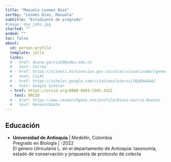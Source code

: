 ```yaml
---
title: "Manuela Lesmes Diaz"
sortby: "Lesmes Diaz, Manuela"
subtitle: "Estudiante de pregrado"
#image: doe_john.jpg
started: ""
ended: ""
toc: false
about:
  id: person-profile
  template: jolla
  links:
  # - href: diana.garcia10@udea.edu.co
  #   text: Correo
  # - href: https://scienti.minciencias.gov.co/cvlac/visualizador/generarCurriculoCv.do?cod_rh=0001825775
  #   text: CvLAC
  # - href: https://scholar.google.com/citations?user=zifByB4AAAAJ
  #   text: Google Scholar
  - href: https://orcid.org/0000-0003-1503-3422
    text: ORCID
  # - href: https://www.researchgate.net/profile/Diana-Garcia-Ruenes
  #   text: ResearchGate
---
```


:::{#person-profile}
:::



## Educación

-   **Universidad de Antioquia** \| Medellín, Colombia\
    Pregrado en Biología \| -2022\
    El género *Utricularia* L. en el departamento de Antioquia: taxonomía, estado de conservación y propuesta de protocolo de colecta